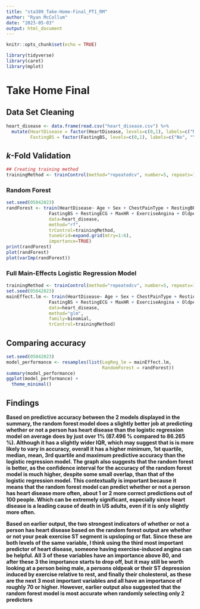 ---
title: "sta309_Take-Home-Final_PT1_RM"
author: "Ryan McCollum"
date: "2023-05-03"
output: html_document
---

```{r setup, include=FALSE}
knitr::opts_chunk$set(echo = TRUE)

library(tidyverse)
library(caret)
library(mplot)
```

# Take Home Final


 
## Data Set Cleaning
```{r}
heart_disease <- data.frame(read.csv("heart_disease.csv") %>%
  mutate(HeartDisease = factor(HeartDisease, levels=c(0,1), labels=c("No", "Yes")),
         FastingBS = factor(FastingBS, levels=c(0,1), labels=c("No", "Yes"))))
```

## $k$-Fold Validation
```{r}
## Creating training method
trainingMethod <- trainControl(method="repeatedcv", number=5, repeats=10)
```

### Random Forest
```{r randomForest, cache=TRUE}
set.seed(05042023)
randForest <- train(HeartDisease~ Age + Sex + ChestPainType + RestingBP + Cholesterol +
                FastingBS + RestingECG + MaxHR + ExerciseAngina + Oldpeak + ST_Slope, 
                data=heart_disease,
                method="rf",
                trControl=trainingMethod,
                tuneGrid=expand.grid(mtry=1:6),
                importance=TRUE)
print(randForest)
plot(randForest)
plot(varImp(randForest))
```



### Full Main-Effects Logistic Regression Model
```{r}
trainingMethod <- trainControl(method="repeatedcv", number=5, repeats=10)
set.seed(05042023)
mainEffect.lm <- train(HeartDisease~ Age + Sex + ChestPainType + RestingBP + Cholesterol +
                FastingBS + RestingECG + MaxHR + ExerciseAngina + Oldpeak + ST_Slope,
                data=heart_disease,
                method="glm",
                family=binomial,
                trControl=trainingMethod)

```



## Comparing accuracy
```{r}
set.seed(05042023)
model_performance <- resamples(list(LogReg_lm = mainEffect.lm,
                                    RandomForest = randForest))
summary(model_performance)
ggplot(model_performance) +
  theme_minimal()
```

## Findings
**Based on predictive accuracy between the 2 models displayed in the summary, the random forest model does a slightly better job at predicting whether or not a person has heart disease than the logistic regression model on average does by just over 1% (87.496 % compared to 86.265 %). Although it has a slightly wider IQR, which may suggest that is is more likely to vary in accuracy, overall it has a higher minimum, 1st quartile, median, mean, 3rd quartile and maximum predictive accuracy than the logistic regression model.  The graph also suggests that the random forest is better, as the confidence interval for the accuracy of the random forest model is much higher, despite some small overlap, than that of the logistic regression model. This contextually is important because it means that the random forest model can predict whether or not a person has heart disease more often, about 1 or 2 more correct predictions out of 100 people. Which can be extremely significant, especially since heart disease is a leading cause of death in US adults, even if it is only slightly more often.**

**Based on earlier output, the two strongest indicators of whether or not a person has heart disease based on the random forest output are whether or not your peak exercise ST segment is upsloping or flat. Since these are both levels of the same variable, I think using the third most important predictor of heart disease, someone having exercise-induced angina can be helpful. All 3 of these variables have an importance above 80, and after these 3 the importance starts to drop off, but it may still be worth looking at a person being male, a persons oldpeak or their ST depression induced by exercise relative to rest, and finally their cholesterol, as these are the next 3 most important variables and all have an importance of roughly 70 or higher. However, earlier output also suggested that the random forest model is most accurate when randomly selecting only 2 predictors**
